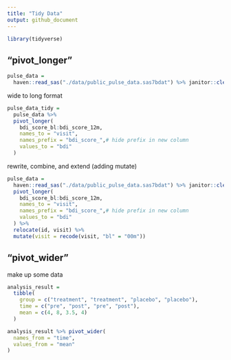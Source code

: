 ```yaml
---
title: "Tidy Data"
output: github_document
---
```


```r
library(tidyverse)
```

## "pivot_longer"

```r
pulse_data = 
  haven::read_sas("./data/public_pulse_data.sas7bdat") %>% janitor::clean_names()
```

wide to long format

```r
pulse_data_tidy = 
  pulse_data %>%
  pivot_longer(
    bdi_score_bl:bdi_score_12m, 
    names_to = "visit",
    names_prefix = "bdi_score_",# hide prefix in new column
    values_to = "bdi"
  )
```

rewrite, combine, and extend (adding mutate)

```r
pulse_data = 
  haven::read_sas("./data/public_pulse_data.sas7bdat") %>% janitor::clean_names() %>%
  pivot_longer(
    bdi_score_bl:bdi_score_12m, 
    names_to = "visit",
    names_prefix = "bdi_score_",# hide prefix in new column
    values_to = "bdi"
  ) %>%
  relocate(id, visit) %>% 
  mutate(visit = recode(visit, "bl" = "00m"))
```


## "pivot_wider"

make up some data

```r
analysis_result = 
  tibble(
    group = c("treatment", "treatment", "placebo", "placebo"), 
    time = c("pre", "post", "pre", "post"), 
    mean = c(4, 8, 3.5, 4)
  )

analysis_result %>% pivot_wider(
  names_from = "time", 
  values_from = "mean"
)
```


